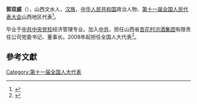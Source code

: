 '''郭双威'''（{{bd|1949年||}}），山西文水人，[[汉族|汉族]]，[[中华人民共和国|中华人民共和国]]政治人物、[[第十一届全国人民代表大会|第十一届全国人民代表大会]]山西地区代表<ref>{{cite web|author=新华网|title=第十一届全国人大代表|url=http://news.xinhuanet.com/ziliao/2008-03/03/content_7708230.htm?node=36628|publisher=新华网|accessdate=2014-01-07|archive-date=2014-01-10|archive-url=https://web.archive.org/web/20140110211415/http://news.xinhuanet.com/ziliao/2008-03/03/content_7708230.htm?node=36628|dead-url=no}}</ref>。

毕业于[[中共中央党校|中共中央党校]]经济管理专业。加入[[中共|中共]]，担任山西省[[杏花村汾酒集团|杏花村汾酒集团]]有限责任公司党委书记、董事长。2008年起担任全国人大代表<ref>{{cite news|title=全国人大代表信息-郭双威|url= http://210.82.31.1:8084/delegate/viewDelegate.action?dbid=110285|accessdate=2013-04-05|newspaper=全国人大网|archive-url=https://web.archive.org/web/20140107055945/http://www.npc.gov.cn/delegate/viewDelegate.action?dbid=110285|archive-date=2014-01-07|dead-url=yes}}</ref>。

==參考文獻==
{{reflist}}
[[Category:第十一届全国人大代表|Category:第十一届全国人大代表]]
